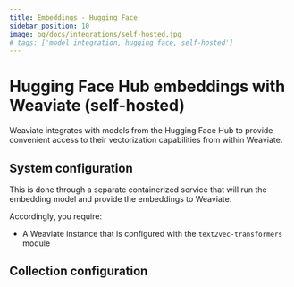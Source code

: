```yaml
---
title: Embeddings - Hugging Face
sidebar_position: 10
image: og/docs/integrations/self-hosted.jpg
# tags: ['model integration, hugging face, self-hosted']
---
```



<BetaPageNote />

# Hugging Face Hub embeddings with Weaviate (self-hosted)

Weaviate integrates with models from the Hugging Face Hub to provide convenient access to their vectorization capabilities from within Weaviate.

## System configuration

This is done through a separate containerized service that will run the embedding model and provide the embeddings to Weaviate.

Accordingly, you require:

- A Weaviate instance that is configured with the `text2vec-transformers` module

## Collection configuration




<DocsFeedback/>
